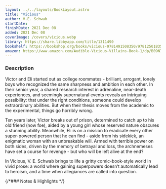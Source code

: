 ```yaml
---
layout: ../../layouts/BookLayout.astro
title: "Vicious"
author: V.E. Schwab
startDate:
finishDate: 2021 Dec 08
added: 2021 Dec 08
coverImage: /covers/vicious.webp
library: https://share.libbyapp.com/title/1311490
bookshelf: https://bookshop.org/books/vicious-9781491508350/9781250183507
amazon: https://www.amazon.com/Audible-Vicious-Villains-Book-1/dp/B09N7PTKK2/
---
```


<ReadingTime
  startDate  = {frontmatter.startDate}
  finishDate = {frontmatter.finishDate}
/>

### Description
Victor and Eli started out as college roommates - brilliant, arrogant, lonely boys who recognized the same sharpness and ambition in each other. In their senior year, a shared research interest in adrenaline, near-death experiences, and seemingly supernatural events reveals an intriguing possibility: that under the right conditions, someone could develop extraordinary abilities. But when their thesis moves from the academic to the experimental, things go horribly wrong.

Ten years later, Victor breaks out of prison, determined to catch up to his old friend (now foe), aided by a young girl whose reserved nature obscures a stunning ability. Meanwhile, Eli is on a mission to eradicate every other super-powered person that he can find - aside from his sidekick, an enigmatic woman with an unbreakable will. Armed with terrible power on both sides, driven by the memory of betrayal and loss, the archnemeses have set a course for revenge - but who will be left alive at the end?

In Vicious, V. E. Schwab brings to life a gritty comic-book-style world in vivid prose: a world where gaining superpowers doesn’t automatically lead to heroism, and a time when allegiances are called into question.

{/*### Notes & Highlights */}

<BuyBook
  library   = {frontmatter.library}
  bookshelf = {frontmatter.bookshelf}
  amazon    = {frontmatter.amazon}
/>
